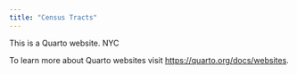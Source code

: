 ```yaml
---
title: "Census Tracts"
---
```


This is a Quarto website. NYC

To learn more about Quarto websites visit <https://quarto.org/docs/websites>.

